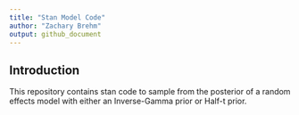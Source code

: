 ```yaml
---
title: "Stan Model Code"
author: "Zachary Brehm"
output: github_document
---
```


## Introduction

This repository contains stan code to sample from the posterior of a random effects model with either an Inverse-Gamma prior or Half-t prior.